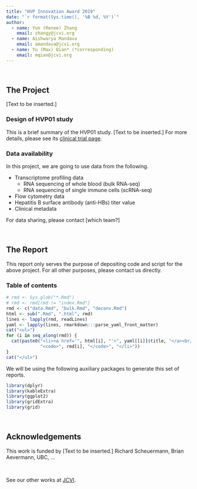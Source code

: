 ```yaml
---
title: "HVP Innovation Award 2019"
date: "`r format(Sys.time(), '%B %d, %Y')`"
author: 
  - name: Yun (Renee) Zhang
    email: zhangy@jcvi.org
  - name: Aishwarya Mandava
    email: amandava@jcvi.org
  - name: Yu (Max) Qian* (*corresponding)
    email: mqian@jcvi.org
---
```


<br>

## The Project

[Text to be inserted.]


### Design of HVP01 study

This is a brief summary of the HVP01 study. [Text to be inserted.] For more details, please see its [clinical trial page](https://clinicaltrials.gov/ct2/show/study/NCT03083158).


### Data availability

In this project, we are going to use data from the following.

- Transcriptome profiling data
    + RNA sequencing of whole blood (bulk RNA-seq)
    + RNA sequencing of single immune cells (scRNA-seq)
- Flow cytometry data
- Hepatitis B surface antibody (anti-HBs) titer value
- Clinical metadata

For data sharing, please contact [which team?]

<br>

## The Report

This report only serves the purpose of depositing code and script for the above project. For all other purposes, please contact us directly.

### Table of contents

```r
# rmd <- Sys.glob("*.Rmd")
# rmd <- rmd[rmd != "index.Rmd"]
rmd <- c("data.Rmd", "bulk.Rmd", "deconv.Rmd")
html <- sub(".Rmd", ".html", rmd)
lines <- lapply(rmd, readLines)
yaml <- lapply(lines, rmarkdown:::parse_yaml_front_matter)
cat("<ul>")
for (i in seq_along(rmd)) {
  cat(paste0("<li><a href='", html[i], "'>", yaml[[i]]$title, "</a><br/>",
             "<code>", rmd[i], "</code>", "</li>"))
}
cat("</ul>")
```

We will be using the following auxiliary packages to generate this set of reports.
```r
library(dplyr)
library(kableExtra)
library(ggplot2)
library(gridExtra)
library(grid)
```

<br>

## Acknowledgements

This work is funded by [Text to be inserted.] Richard Scheuermann, Brian Aevermann, UBC, ...


<br>

See our other works at [JCVI](https://www.jcvi.org/).
